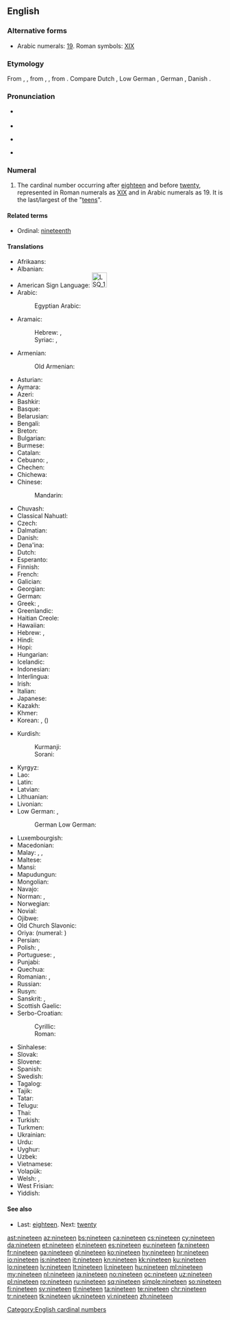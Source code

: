 ==English==
{{cardinalbox|en|18|19|20|eighteen|twenty|ord=nineteenth}}
{{wikipedia}}

===Alternative forms===
* Arabic numerals: [[19]]. Roman symbols: [[XIX]]

===Etymology===
From {{etyl|enm|en}} {{term|nynetene|lang=enm}}, {{term|nintene|lang=enm}}, from {{etyl|ang|en}} {{m|ang|nigontīene}}, {{m|ang|nigontēne}}, from {{etyl|gem-pro|en}} {{m|gem-pro|*newuntehun}}. Compare Dutch {{term|negentien|lang=nl}}, Low German {{term|negenteihn|lang=nds}}, German {{term|neunzehn|lang=de}}, Danish {{term|nitten|lang=da}}.

===Pronunciation===
* {{qualifier|next word stressed near the first syllable}}
*: {{a|UK|US}} {{IPA|/ˈnaɪn.tiːn/|lang=en}}
* {{audio|en-us-nineteen.ogg|Audio (US)|lang=en}}
* {{qualifier|next word stressed after the first syllable}}
*: {{a|UK|US}} {{IPA|/naɪnˈtiːn/|lang=en}}
* {{rhymes|iːn|lang=en}}

===Numeral===
{{head|en|numeral}}

# The cardinal number occurring after [[eighteen]] and before [[twenty]], represented in Roman numerals as [[XIX]] and in Arabic numerals as 19. It is the last/largest of the "[[teen]]s".

====Related terms====
* Ordinal: [[nineteenth]]

====Translations====
{{trans-top|cardinal number}}
* Afrikaans: {{t|af|negentien}}
* Albanian: {{t|sq|nëntëmbëdhjetë}}
* American Sign Language: [[Image:LSQ 19.jpg|35px]]
* Arabic: {{t|ar|تِسْعَةَ عَشَرَ}}
*: Egyptian Arabic: {{t|arz|تسعتاشر|tr=tisʿataašar|sc=Arab}}
* Aramaic:
*: Hebrew: {{t|arc|תשעסר|m|tr=tsha‘sar|sc=Hebr}}, {{t|arc|תשעסרא|f|tr=tsha‘esrē|sc=Hebr}}
*: Syriac: {{t|arc|ܬܫܥܣܪ|m|tr=tsha‘sar|sc=Syrc}}, {{t|arc|ܬܫܥܣܪܐ|f|tr=tsha‘esrē|sc=Syrc}}
* Armenian: {{t+|hy|տասնինը}}
*: Old Armenian: {{t|xcl|իննեւտասն|sc=Armn}}
* Asturian: {{t+|ast|diecinueve}}
* Aymara: {{t|ay|tunka llätunkani}}
* Azeri: {{t+|az|on doqquz}}
* Bashkir: {{t|ba|ун туғыҙ|sc=Cyrl}}
* Basque: {{t+|eu|hemeretzi}}
* Belarusian: {{t|be|дзевятна́ццаць|sc=Cyrl}}
* Bengali: {{t|bn|উনিশ|tr=unish}}
* Breton: {{t+|br|naontek}}
* Bulgarian: {{t|bg|деветна́десет|sc=Cyrl}}
* Burmese: {{t|my|ဆယ့်ကိုး|sc=Mymr}}
* Catalan: {{t+|ca|dinou}}
* Cebuano: {{t|ceb|napulo'g siyam}}, {{t|ceb|disinuybe}}
* Chechen: {{t|ce|ткъайоьсна}}
* Chichewa: {{t|ny|khumi n'zisanu n'zinayi}}
* Chinese:
*: Mandarin: {{t+|cmn|十九|tr=shíjiǔ}}
* Chuvash: {{t|cv|вунтӑххӑр|sc=Cyrl}}
* Classical Nahuatl: {{t|nci|caxtōlli onnāhui}}
* Czech: {{t+|cs|devatenáct}}
* Dalmatian: {{t|dlm|dichinú}}
* Danish: {{t+|da|nitten}}
* Dena'ina: {{t|tfn|łq'ich'idi beq'di}}
* Dutch: {{t+|nl|negentien|f}}
* Esperanto: {{t|eo|dek naŭ}}
* Finnish: {{t+|fi|yhdeksäntoista}}
* French: {{t+|fr|dix-neuf|m}}
* Galician: {{t+|gl|dezanove}}
* Georgian: {{t|ka|ცხრამეტი|sc=Geor}}
* German: {{t+|de|neunzehn}}
* Greek: {{t+|el|δεκαεννέα}}, {{t+|el|δεκαεννιά}}
* Greenlandic: {{t|kl|arvirsaniq-sisamat}}
* Haitian Creole: {{t|ht|diznèf}}
* Hawaiian: {{t|haw|ʻumikūmāiwa}}
* Hebrew: {{t|he|תְּשַׁע־עֶשְׂרֵה|tr=t'sha esre|f}} {{qualifier|used in counting}}, {{t|he|תִּשְׁעָה־עָשָׂר|tr=tish'a asar|m}}
* Hindi: {{t+|hi|उन्नीस|tr=unnīs}}
* Hopi: {{t|hop|pakwt niikyang pevt siikya’ta}}
* Hungarian: {{t+|hu|tizenkilenc}}
* Icelandic: {{t+|is|nítján}}
* Indonesian: {{t|id|sembilan belas}}
* Interlingua: {{t|ia|dece-nove}}
* Irish: {{t+|ga|naoi déag}}
* Italian: {{t+|it|diciannove}}
* Japanese: {{t+|ja|十九|tr=じゅうきゅう, jūkyū}}
* Kazakh: {{t+|kk|он тоғыз|sc=Cyrl}}
* Khmer: {{t|km|ដប់ប្រាំបួន|tr=dop pram buon}}
* Korean: {{t+|ko|열아홉}}, {{t+|ko|십구}} ({{t+|ko|十九}})
{{trans-mid}}
* Kurdish:
*: Kurmanji: {{t+|ku|nozde}}
*: Sorani: {{t|ckb|نۆزدە|tr=nozde}}
* Kyrgyz: {{t|ky|он тогуз|sc=Cyrl}}
* Lao: {{t|lo|ສິບເກົ້າ|sc=Laoo}}
* Latin: {{t+|la|ūndēvīgintī}}
* Latvian: {{t+|lv|deviņpadsmit}}
* Lithuanian: {{t+|lt|devyniolika}}
* Livonian: {{t|liv|īdõkstuoistõn}}
* Low German: {{t+|nds|negenteihn}}, {{t|nds|nägenteihn}}
*: German Low German: {{t+|nds-de|negenteihn}}
* Luxembourgish: {{t-needed|lb}}
* Macedonian: {{t|mk|деветна́есет}}
* Malay: {{t|ms|sembilan belas}}, {{t|ms|sepuluh sembilan}}, {{t|ms|satu puluh sembilan}}
* Maltese: {{t|mt|dsatax}}
* Mansi: {{t|mns|онтэлловхуйплов|tr=ontəllowxujplow}}
* Mapudungun: {{t|arn|mariylla}}
* Mongolian: {{t|mn|арван ес‎|sc=Cyrl}}
* Navajo: {{t|nv|náhástʼéítsʼáadah}}
* Norman: {{t|nrf|dix-neuf}}, {{t|nrf|dgiêx-neuf}}
* Norwegian: {{t+|no|nitten}}
* Novial: {{t|nov|dek-nin}}
* Ojibwe: {{t|oj|ashi-zhaangaswi}}
* Old Church Slavonic: {{t|cu|дєвѧть на дєсѧтє|sc=Cyrs}}
* Oriya: {{t|or|ଉଣେଇଶ|tr=uṇeiś|sc=Orya}} (numeral: {{t|or|୧୯}})
* Persian: {{t+|fa|نوزده|tr=nuzdah}}
* Polish: {{t+|pl|dziewiętnaście}}, {{qualifier|collective}} {{t|pl|dziewiętnaścioro}}
* Portuguese: {{t+|pt|dezanove}} {{qualifier|Portugal}}, {{t+|pt|dezenove}} {{qualifier|Brazil}}
* Punjabi: {{t|pa|ਉੱਨੀ|tr=unnī|sc=Guru}}
* Quechua: {{t|qu|chunka isqunniyuq}}
* Romanian: {{t+|ro|nouăsprezece}}, {{t|ro|nouășpe}} {{qualifier|informal}}
* Russian: {{t+|ru|девятна́дцать}}
* Rusyn: {{t|rue|девятна́дцить|sc=Cyrl}}
* Sanskrit: {{t|sa|ऊनविंशति|tr=ūnaviṃśáti}}, {{t|sa|नवदशन्|tr=návadaśan}}
* Scottish Gaelic: {{t|gd|naoi}} {{t|gd|deug}}
* Serbo-Croatian:
*: Cyrillic: {{t|sh|деветнаест|sc=Cyrl}}
*: Roman: {{t|sh|devetnaest}}
* Sinhalese: {{t|si|දහනවය}}
* Slovak: {{t|sk|devätnásť}}
* Slovene: {{t+|sl|devetnajst}}
* Spanish: {{t+|es|diecinueve}}
* Swedish: {{t+|sv|nitton}}
* Tagalog: {{t+|tl|labinsiyam}}
* Tajik: {{t|tg|нуздаҳ|sc=Cyrl}}
* Tatar: {{t|tt|унтугыз|sc=Cyrl}}
* Telugu: {{t+|te|పంతొమ్మిది|sc=Telu}}
* Thai: {{t|th|สิบเก้า|sc=Thai}}
* Turkish: {{t+|tr|on dokuz}}
* Turkmen: {{t+|tk|on dokuz}}
* Ukrainian: {{t+|uk|дев’ятна́дцять|sc=Cyrl}}
* Urdu: {{t|ur|انیس|tr=unnīs}}
* Uyghur: {{t+|ug|ئون توققۇز|sc=ug-Arab}}
* Uzbek: {{t+|uz|oʻn toʻqqiz}}
* Vietnamese: {{t|vi|mười chín}}
* Volapük: {{t|vo|degzül}}
* Welsh: {{t+|cy|pedwar ar bymtheg}} {{qualifier|vigesimal, traditional}}, {{t+|cy|un deg naw}} {{qualifier|decimal}}
* West Frisian: {{t+|fy|njoggentjin}}
* Yiddish: {{t|yi|נײַנצן|sc=Hebr}}
{{trans-bottom}}

====See also====
* Last: [[eighteen]]. Next: [[twenty]]

[[Category:English cardinal numbers]]

[[ast:nineteen]]
[[az:nineteen]]
[[bs:nineteen]]
[[ca:nineteen]]
[[cs:nineteen]]
[[cy:nineteen]]
[[da:nineteen]]
[[et:nineteen]]
[[el:nineteen]]
[[es:nineteen]]
[[eu:nineteen]]
[[fa:nineteen]]
[[fr:nineteen]]
[[ga:nineteen]]
[[gl:nineteen]]
[[ko:nineteen]]
[[hy:nineteen]]
[[hr:nineteen]]
[[io:nineteen]]
[[is:nineteen]]
[[it:nineteen]]
[[kn:nineteen]]
[[kk:nineteen]]
[[ku:nineteen]]
[[lo:nineteen]]
[[lv:nineteen]]
[[lt:nineteen]]
[[li:nineteen]]
[[hu:nineteen]]
[[ml:nineteen]]
[[my:nineteen]]
[[nl:nineteen]]
[[ja:nineteen]]
[[no:nineteen]]
[[oc:nineteen]]
[[uz:nineteen]]
[[pl:nineteen]]
[[ro:nineteen]]
[[ru:nineteen]]
[[sq:nineteen]]
[[simple:nineteen]]
[[so:nineteen]]
[[fi:nineteen]]
[[sv:nineteen]]
[[tl:nineteen]]
[[ta:nineteen]]
[[te:nineteen]]
[[chr:nineteen]]
[[tr:nineteen]]
[[tk:nineteen]]
[[uk:nineteen]]
[[vi:nineteen]]
[[zh:nineteen]]